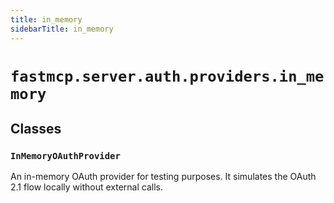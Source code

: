 ```yaml
---
title: in_memory
sidebarTitle: in_memory
---
```


# `fastmcp.server.auth.providers.in_memory`

## Classes

### `InMemoryOAuthProvider` <sup><a href="https://github.com/jlowin/fastmcp/blob/main/src/fastmcp/server/auth/providers/in_memory.py#L31"><Icon icon="github" size="14" /></a></sup>


An in-memory OAuth provider for testing purposes.
It simulates the OAuth 2.1 flow locally without external calls.


